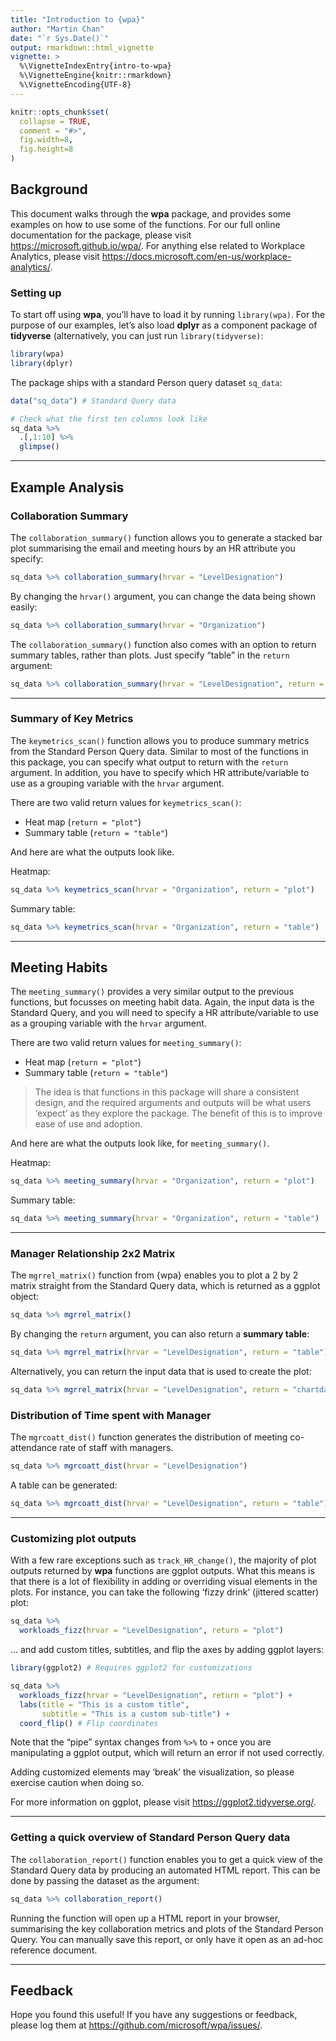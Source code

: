 ---
title: "Introduction to {wpa}"
author: "Martin Chan"
date: "`r Sys.Date()`"
output: rmarkdown::html_vignette
vignette: >
  %\VignetteIndexEntry{intro-to-wpa}
  %\VignetteEngine{knitr::rmarkdown}
  %\VignetteEncoding{UTF-8}
---

```{r setup, include = FALSE}
knitr::opts_chunk$set(
  collapse = TRUE,
  comment = "#>",
  fig.width=8,
  fig.height=8
)
```

## Background

This document walks through the **wpa** package, and provides some examples on how to use some of the functions. For our full online documentation for the package, please visit <https://microsoft.github.io/wpa/>. For anything else related to Workplace Analytics, please visit <https://docs.microsoft.com/en-us/workplace-analytics/>.

### Setting up

To start off using **wpa**, you'll have to load it by running `library(wpa)`. For the purpose of our examples, let's also load **dplyr** as a component package of **tidyverse** (alternatively, you can just run `library(tidyverse)`:

```{r message=FALSE, warning=FALSE}
library(wpa)
library(dplyr)
```

The package ships with a standard Person query dataset `sq_data`:

```{r message=FALSE, warning=FALSE}
data("sq_data") # Standard Query data

# Check what the first ten columns look like
sq_data %>%
  .[,1:10] %>%
  glimpse()
```

------------------------------------------------------------------------

## Example Analysis

### Collaboration Summary

The `collaboration_summary()` function allows you to generate a stacked bar plot summarising the email and meeting hours by an HR attribute you specify:

```{r}
sq_data %>% collaboration_summary(hrvar = "LevelDesignation")
```

By changing the `hrvar()` argument, you can change the data being shown easily:

```{r}
sq_data %>% collaboration_summary(hrvar = "Organization")
```

The `collaboration_summary()` function also comes with an option to return summary tables, rather than plots. Just specify "table" in the `return` argument:

```{r}
sq_data %>% collaboration_summary(hrvar = "LevelDesignation", return = "table")
```

------------------------------------------------------------------------

### Summary of Key Metrics

The `keymetrics_scan()` function allows you to produce summary metrics from the Standard Person Query data. Similar to most of the functions in this package, you can specify what output to return with the `return` argument. In addition, you have to specify which HR attribute/variable to use as a grouping variable with the `hrvar` argument.

There are two valid return values for `keymetrics_scan()`:

-   Heat map (`return = "plot"`)
-   Summary table (`return = "table"`)

And here are what the outputs look like.

Heatmap:

```{r}
sq_data %>% keymetrics_scan(hrvar = "Organization", return = "plot")
```

Summary table:

```{r}
sq_data %>% keymetrics_scan(hrvar = "Organization", return = "table")
```

------------------------------------------------------------------------

## Meeting Habits

The `meeting_summary()` provides a very similar output to the previous functions, but focusses on meeting habit data. Again, the input data is the Standard Query, and you will need to specify a HR attribute/variable to use as a grouping variable with the `hrvar` argument.

There are two valid return values for `meeting_summary()`:

-   Heat map (`return = "plot"`)
-   Summary table (`return = "table"`)

> The idea is that functions in this package will share a consistent design, and the required arguments and outputs will be what users 'expect' as they explore the package. The benefit of this is to improve ease of use and adoption.

And here are what the outputs look like, for `meeting_summary()`.

Heatmap:

```{r}
sq_data %>% meeting_summary(hrvar = "Organization", return = "plot")
```

Summary table:

```{r}
sq_data %>% meeting_summary(hrvar = "Organization", return = "table")
```

------------------------------------------------------------------------

### Manager Relationship 2x2 Matrix

The `mgrrel_matrix()` function from {wpa} enables you to plot a 2 by 2 matrix straight from the Standard Query data, which is returned as a ggplot object:

```{r}
sq_data %>% mgrrel_matrix()
```

By changing the `return` argument, you can also return a **summary table**:

```{r}
sq_data %>% mgrrel_matrix(hrvar = "LevelDesignation", return = "table")
```

Alternatively, you can return the input data that is used to create the plot:

```{r}
sq_data %>% mgrrel_matrix(hrvar = "LevelDesignation", return = "chartdata")
```

### Distribution of Time spent with Manager

The `mgrcoatt_dist()` function generates the distribution of meeting co-attendance rate of staff with managers.

```{r}
sq_data %>% mgrcoatt_dist(hrvar = "LevelDesignation")
```

A table can be generated:

```{r}
sq_data %>% mgrcoatt_dist(hrvar = "LevelDesignation", return = "table")
```

------------------------------------------------------------------------

### Customizing plot outputs

With a few rare exceptions such as `track_HR_change()`, the majority of plot outputs returned by **wpa** functions are ggplot outputs. What this means is that there is a lot of flexibility in adding or overriding visual elements in the plots. For instance, you can take the following 'fizzy drink' (jittered scatter) plot:

```{r}
sq_data %>%
  workloads_fizz(hrvar = "LevelDesignation", return = "plot")
```

... and add custom titles, subtitles, and flip the axes by adding ggplot layers:

```{r}
library(ggplot2) # Requires ggplot2 for customizations

sq_data %>%
  workloads_fizz(hrvar = "LevelDesignation", return = "plot") +
  labs(title = "This is a custom title",
       subtitle = "This is a custom sub-title") +
  coord_flip() # Flip coordinates
```

Note that the "pipe" syntax changes from `%>%` to `+` once you are manipulating a ggplot output, which will return an error if not used correctly.

Adding customized elements may 'break' the visualization, so please exercise caution when doing so.

For more information on ggplot, please visit <https://ggplot2.tidyverse.org/>.


------------------------------------------------------------------------

### Getting a quick overview of Standard Person Query data

The `collaboration_report()` function enables you to get a quick view of the Standard Query data by producing an automated HTML report. This can be done by passing the dataset as the argument:

```R
sq_data %>% collaboration_report()
```

Running the function will open up a HTML report in your browser, summarising the key collaboration metrics and plots of the Standard Person Query. You can manually save this report, or only have it open as an ad-hoc reference document.

------------------------------------------------------------------------

## Feedback

Hope you found this useful! If you have any suggestions or feedback, please log them at <https://github.com/microsoft/wpa/issues/>.
